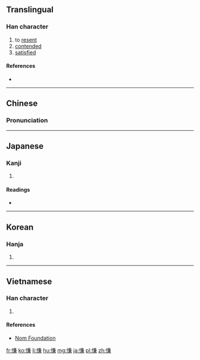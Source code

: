 ==Translingual==

===Han character===
{{Han char|rn=61|rad=心|as=10|sn=13|four=9803<sub>7</sub>|canj=心廿X金 (PTXC)|ids=⿰[[忄]][[兼]]}}

# to [[resent]]
# [[contended]]
# [[satisfied]]

====References====
* {{Han ref|kx=0398.020|dkj=11051|dj=0737.030|hdz=42339.040|uh=614A|ud=24906|bh=DD67|bd=56679}}

----

==Chinese==
{{zh-hanzi-box|[[慊]]}}

===Pronunciation===
{{zh-pron
|m=qiàn
|c=him3,hip3
|mc=y
|oc=y
|ma=
|cat=v
}}

----

==Japanese==

===Kanji===
{{ja-kanji|grade=|rs=心10}}

# {{defn|lang=ja|sort=心10}}

====Readings====
* {{ja-readings|on=[[けん]] (ken), [[きょう]] (kyō)|kun=[[うらむ]] (uramu), [[あきたりる]] (akitariru)}}

----

==Korean==

===Hanja===
{{ko-hanja|hangeul=[[겸]], [[협]]|eumhun=|rv=gyeom, hyeop|mr=kyŏm, hyŏp|y=kyem, hyep}}

# {{defn|lang=ko|sort=心10}}

----

==Vietnamese==

===Han character===
{{vi-readings|rs=心10| hanviet = khiểm}}

# {{defn|lang=vi|sort=心10}}

====References====
*[http://nomfoundation.org/common/nom_details.php?codepoint=614a Nom Foundation]

[[fr:慊]]
[[ko:慊]]
[[li:慊]]
[[hu:慊]]
[[mg:慊]]
[[ja:慊]]
[[pl:慊]]
[[zh:慊]]